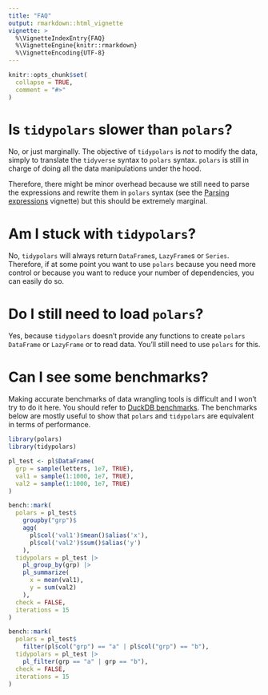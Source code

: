 ---
title: "FAQ"
output: rmarkdown::html_vignette
vignette: >
  %\VignetteIndexEntry{FAQ}
  %\VignetteEngine{knitr::rmarkdown}
  %\VignetteEncoding{UTF-8}
---

```{r, include = FALSE}
knitr::opts_chunk$set(
  collapse = TRUE,
  comment = "#>"
)
```

# Is `tidypolars` slower than `polars`?

No, or just marginally. The objective of `tidypolars` is *not* to modify the
data, simply to translate the `tidyverse` syntax to `polars` syntax. `polars`
is still in charge of doing all the data manipulations under the hood.

Therefore, there might be minor overhead because we still need to parse the 
expressions and rewrite them in `polars` syntax (see the [Parsing expressions](https://etiennebacher.github.io/tidypolars/articles/parsing-expressions.html)
vignette) but this should be extremely marginal.

# Am I stuck with `tidypolars`?

No, `tidypolars` will always return `DataFrame`s, `LazyFrame`s or `Series`.
Therefore, if at some point you want to use `polars` because you need more
control or because you want to reduce your number of dependencies, you can
easily do so.

# Do I still need to load `polars`?

Yes, because `tidypolars` doesn't provide any functions to create `polars`
`DataFrame` or `LazyFrame` or to read data. You'll still need to use `polars`
for this.


# Can I see some benchmarks?

Making accurate benchmarks of data wrangling tools is difficult and I won't try
to do it here. You should refer to [DuckDB benchmarks](https://duckdblabs.github.io/db-benchmark/).
The benchmarks below are mostly useful to show that `polars` and `tidypolars`
are equivalent in terms of performance.

```{r}
library(polars)
library(tidypolars)

pl_test <- pl$DataFrame(
  grp = sample(letters, 1e7, TRUE),
  val1 = sample(1:1000, 1e7, TRUE),
  val2 = sample(1:1000, 1e7, TRUE)
)

bench::mark(
  polars = pl_test$
    groupby("grp")$
    agg(
      pl$col('val1')$mean()$alias('x'), 
      pl$col('val2')$sum()$alias('y')
    ),
  tidypolars = pl_test |> 
    pl_group_by(grp) |> 
    pl_summarize(
      x = mean(val1),
      y = sum(val2)
    ),
  check = FALSE,
  iterations = 15
)

bench::mark(
  polars = pl_test$
    filter(pl$col("grp") == "a" | pl$col("grp") == "b"),
  tidypolars = pl_test |> 
    pl_filter(grp == "a" | grp == "b"),
  check = FALSE,
  iterations = 15
)
```
